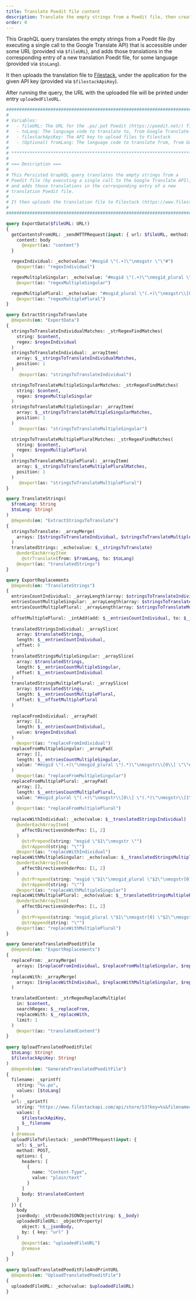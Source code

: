 ```yaml
---
title: Translate Poedit file content
description: Translate the empty strings from a Poedit file, then create a new translation Poedit file for that language, and upload it to Filestack
order: 0
---
```


This GraphQL query translates the empty strings from a Poedit file (by executing a single call to the Google Translate API) that is accessible under some URL (provided via `$fileURL`), and adds those translations in the corresponding entry of a new translation Poedit file, for some language (provided via `$toLang`).

It then uploads the translation file to [Filestack](https://www.filestack.com), under the application for the given API key (provided via `$filestackApiKey`).

After running the query, the URL with the uploaded file will be printed under entry `uploadedFileURL`.

```graphql
########################################################################
# 
# Variables:
#   - fileURL: The URL for the .po/.pot Poedit (https://poedit.net/) file
#   - toLang: The language code to translate to, from Google Translate (https://cloud.google.com/translate/docs/languages)
#   - filestackApiKey: The API key to upload files to Filestack
#   - (Optional) fromLang: The language code to translate from, from Google Translate
#
# *********************************************************************
#
# === Description ===
#
# This Persisted GraphQL query translates the empty strings from a
# Poedit file (by executing a single call to the Google Translate API),
# and adds those translations in the corresponding entry of a new
# translation Poedit file.
#
# It then uploads the translation file to Filestack (https://www.filestack.com)
#
########################################################################

query ExportData($fileURL: URL!)
{
  getContentsFromURL: _sendHTTPRequest(input: { url: $fileURL, method: GET }) {
    content: body
      @export(as: "content")
  }

  regexIndividual: _echo(value: "#msgid \"(.+)\"\nmsgstr \"\"#")
    @export(as: "regexIndividual")

  regexMultipleSingular: _echo(value: "#msgid \"(.+)\"\nmsgid_plural \".*\"\nmsgstr\\[0\\] \"\"#")
    @export(as: "regexMultipleSingular")

  regexMultiplePlural: _echo(value: "#msgid_plural \"(.+)\"\nmsgstr\\[0\\] \".*\"\nmsgstr\\[1\\] \"\"#")
    @export(as: "regexMultiplePlural")
}

query ExtractStringsToTranslate
  @depends(on: "ExportData")
{
  stringsToTranslateIndividualMatches: _strRegexFindMatches(
    string: $content,
    regex: $regexIndividual
  )
  stringsToTranslateIndividual: _arrayItem(
    array: $__stringsToTranslateIndividualMatches,
    position: 1
  )
     @export(as: "stringsToTranslateIndividual")

  stringsToTranslateMultipleSingularMatches: _strRegexFindMatches(
    string: $content,
    regex: $regexMultipleSingular
  )
  stringsToTranslateMultipleSingular: _arrayItem(
    array: $__stringsToTranslateMultipleSingularMatches,
    position: 1
  )
     @export(as: "stringsToTranslateMultipleSingular")

  stringsToTranslateMultiplePluralMatches: _strRegexFindMatches(
    string: $content,
    regex: $regexMultiplePlural
  )
  stringsToTranslateMultiplePlural: _arrayItem(
    array: $__stringsToTranslateMultiplePluralMatches,
    position: 1
  )
     @export(as: "stringsToTranslateMultiplePlural")
}

query TranslateStrings(
  $fromLang: String
  $toLang: String!
)
  @depends(on: "ExtractStringsToTranslate")
{ 
  stringsToTranslate: _arrayMerge(
    arrays: [$stringsToTranslateIndividual, $stringsToTranslateMultipleSingular, $stringsToTranslateMultiplePlural]
  )
  translatedStrings: _echo(value: $__stringsToTranslate)
    @underEachArrayItem
      @strTranslate(from: $fromLang, to: $toLang)
    @export(as: "translatedStrings")
}

query ExportReplacements
  @depends(on: "TranslateStrings")
{
  entriesCountIndividual: _arrayLength(array: $stringsToTranslateIndividual)
  entriesCountMultipleSingular: _arrayLength(array: $stringsToTranslateMultipleSingular)
  entriesCountMultiplePlural: _arrayLength(array: $stringsToTranslateMultiplePlural)
  
  offsetMultiplePlural: _intAdd(add: $__entriesCountIndividual, to: $__entriesCountMultipleSingular)
  
  translatedStringsIndividual: _arraySlice(
    array: $translatedStrings,
    length: $__entriesCountIndividual,
    offset: 0
  )
  translatedStringsMultipleSingular: _arraySlice(
    array: $translatedStrings,
    length: $__entriesCountMultipleSingular,
    offset: $__entriesCountIndividual
  )
  translatedStringsMultiplePlural: _arraySlice(
    array: $translatedStrings,
    length: $__entriesCountMultiplePlural,
    offset: $__offsetMultiplePlural
  )
  
  replaceFromIndividual: _arrayPad(
    array: [],
    length: $__entriesCountIndividual,
    value: $regexIndividual
  )
    @export(as: "replaceFromIndividual")
  replaceFromMultipleSingular: _arrayPad(
    array: [],
    length: $__entriesCountMultipleSingular,
    value: "#msgid \"(.+)\"\nmsgid_plural \"(.*)\"\nmsgstr\\[0\\] \"\"#"
  )
    @export(as: "replaceFromMultipleSingular")
  replaceFromMultiplePlural: _arrayPad(
    array: [],
    length: $__entriesCountMultiplePlural,
    value: "#msgid_plural \"(.+)\"\nmsgstr\\[0\\] \"(.*)\"\nmsgstr\\[1\\] \"\"#"
  )
    @export(as: "replaceFromMultiplePlural")
  
  replaceWithIndividual: _echo(value: $__translatedStringsIndividual)
    @underEachArrayItem(
      affectDirectivesUnderPos: [1, 2]
    )
      @strPrepend(string: "msgid \"$1\"\nmsgstr \"")
      @strAppend(string: "\"")
    @export(as: "replaceWithIndividual")  
  replaceWithMultipleSingular: _echo(value: $__translatedStringsMultipleSingular)
    @underEachArrayItem(
      affectDirectivesUnderPos: [1, 2]
    )
      @strPrepend(string: "msgid \"$1\"\nmsgid_plural \"$2\"\nmsgstr[0] \"")
      @strAppend(string: "\"")
    @export(as: "replaceWithMultipleSingular")
  replaceWithMultiplePlural: _echo(value: $__translatedStringsMultiplePlural)
    @underEachArrayItem(
      affectDirectivesUnderPos: [1, 2]
    )
      @strPrepend(string: "msgid_plural \"$1\"\nmsgstr[0] \"$2\"\nmsgstr[1] \"")
      @strAppend(string: "\"")
    @export(as: "replaceWithMultiplePlural")
}

query GenerateTranslatedPoeditFile
  @depends(on: "ExportReplacements")
{
  replaceFrom: _arrayMerge(
    arrays: [$replaceFromIndividual, $replaceFromMultipleSingular, $replaceFromMultiplePlural]
  )
  replaceWith: _arrayMerge(
    arrays: [$replaceWithIndividual, $replaceWithMultipleSingular, $replaceWithMultiplePlural]
  )

  translatedContent: _strRegexReplaceMultiple(
    in: $content,
    searchRegex: $__replaceFrom,
    replaceWith: $__replaceWith,
    limit: 1
  )
    @export(as: "translatedContent")
}
  
query UploadTranslatedPoeditFile(
  $toLang: String!
  $filestackApiKey: String!
)
  @depends(on: "GenerateTranslatedPoeditFile")
{
  filename: _sprintf(
    string: "%s.po",
    values: [$toLang]
  )
  url: _sprintf(
    string: "https://www.filestackapi.com/api/store/S3?key=%s&filename=%s",
    values: [
      $filestackApiKey,
      $__filename
    ]
  ) @remove
  uploadFileToFilestack: _sendHTTPRequest(input: {
    url: $__url,
    method: POST,
    options: {
      headers: [
        {
          name: "Content-Type",
          value: "plain/text"
        }
      ]
      body: $translatedContent
    }
  }) {
    body
    jsonBody: _strDecodeJSONObject(string: $__body)
    uploadedFileURL: _objectProperty(
      object: $__jsonBody,
      by: { key: "url" }
    )
      @export(as: "uploadedFileURL")
      @remove
  }
}

query UploadTranslatedPoeditFileAndPrintURL
  @depends(on: "UploadTranslatedPoeditFile")
{
  uploadedFileURL: _echo(value: $uploadedFileURL)
}
```

